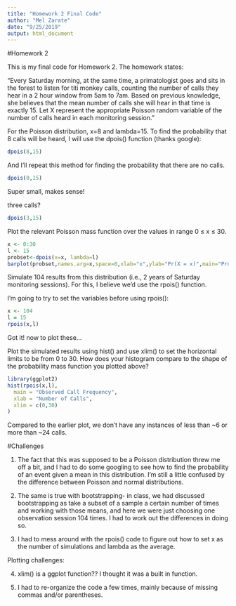 ```yaml
---
title: "Homework 2 Final Code"
author: "Mel Zarate"
date: "9/25/2019"
output: html_document
---
```

#Homework 2

This is my final code for Homework 2. The homework states: 

"Every Saturday morning, at the same time, a primatologist goes and sits in the forest to listen for titi monkey calls, counting the number of calls they hear in a 2 hour window from 5am to 7am. Based on previous knowledge, she believes that the mean number of calls she will hear in that time is exactly 15. Let X represent the appropriate Poisson random variable of the number of calls heard in each monitoring session."

For the Poisson distribution, x=8 and lambda=15. To find the probability that 8 calls will be heard, I will use the dpois() function (thanks google): 

```r
dpois(8,15)
```

And I'll repeat this method for finding the probability that there are no calls. 

```r
dpois(0,15)
```
Super small, makes sense! 


three calls? 
```r
dpois(3,15)
```

Plot the relevant Poisson mass function over the values in range 0 ≤ x ≤ 30.

```r
x <- 0:30
l <- 15
probset<-dpois(x=x, lambda=l)
barplot(probset,names.arg=x,space=0,xlab="x",ylab="Pr(X = x)",main="Probability Mass Function")
```

Simulate 104 results from this distribution (i.e., 2 years of Saturday monitoring sessions). For this, I believe we'd use the rpois() function. 

I'm going to try to set the variables before using rpois():

```r
x <- 104
l = 15
rpois(x,l)
```
Got it! now to plot these...

Plot the simulated results using hist() and use xlim() to set the horizontal limits to be from 0 to 30. How does your histogram compare to the shape of the probability mass function you plotted above?

```r
library(ggplot2)
hist(rpois(x,l), 
  main = "Observed Call Frequency",
  xlab = "Number of Calls",
  xlim = c(0,30)
)
```
Compared to the earlier plot, we don't have any instances of less than ~6 or more than ~24 calls. 

#Challenges

1. The fact that this was supposed to be a Poisson distribution threw me off a bit, and I had to do some googling to see how to find the probability of an event given a mean in this distribution. I'm still a little confused by the difference between Poisson and normal distributions. 

2. The same is true with bootstrapping- in class, we had discussed bootstrapping as take a subset of a sample a certain number of times and working with those means, and here we were just choosing one observation session 104 times. I had to work out the differences in doing so. 

3. I had to mess around with the rpois() code to figure out how to set x as the number of simulations and lambda as the average.  


Plotting challenges: 

4. xlim() is a ggplot function?? I thought it was a built in function. 

5. I had to re-organize the code a few times, mainly because of missing commas and/or parentheses. 
